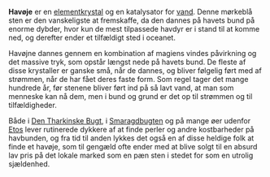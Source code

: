 {{title:Havøje}}
{{author:Laura Holmegaard}}
{{timestamp:2011-01-16T09:32:18Z}}
{{copyright:Havøje}}
'''Havøje''' er en [[elementkrystal]] og en katalysator for [[vand]]. Denne mørkeblå sten er den vanskeligste at fremskaffe, da den dannes på havets bund på enorme dybder, hvor kun de mest tilpassede havdyr er i stand til at komme ned, og derefter ender et tilfældigt sted i oceanet.

Havøjne dannes gennem en kombination af magiens vindes påvirkning og det massive tryk, som opstår længst nede på havets bund. De fleste af disse krystaller er ganske små, når de dannes, og bliver følgelig ført med af strømmen, når de har fået deres faste form. Som regel tager det mange hundrede år, før stenene bliver ført ind på så lavt vand, at man som menneske kan nå dem, men i bund og grund er det op til strømmen og til tilfældigheder.

Både i [[Den Tharkinske Bugt]], i [[Smaragdbugten]] og på mange øer udenfor [[Etos]] lever rutinerede dykkere af at finde perler og andre kostbarheder på havbunden, og fra tid til anden lykkes det også en af disse heldige folk at finde et havøje, som til gengæld ofte ender med at blive solgt til en absurd lav pris på det lokale marked som en pæn sten i stedet for som en utrolig sjældenhed.